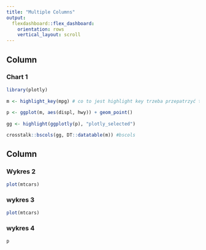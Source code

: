 ```yaml
---
title: "Multiple Columns"
output:
  flexdashboard::flex_dashboard:
    orientation: rows
    vertical_layout: scroll
---
```

    
Column {data-height=500}
-------------------------------------
    
### Chart 1
    
```r

library(plotly)
 
m <- highlight_key(mpg) # co to jest highlight key trzeba przepatrzyć te funkcje
 
p <- ggplot(m, aes(displ, hwy)) + geom_point()
 
gg <- highlight(ggplotly(p), "plotly_selected")

crosstalk::bscols(gg, DT::datatable(m)) #bscols

```
   
Column {.tabset}
-------------------------------------
   
### Wykres 2

```r
plot(mtcars)
```   
 
### wykres 3
    
```r
plot(mtcars)
```


### wykres 4
    
```r
p
```